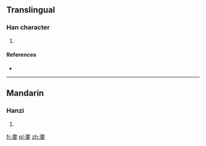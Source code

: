 ==Translingual==

===Han character===
{{Han char|rn=38|rad=女|as=14|sn=17|four=|canj=水中女 (ELV)}}

# {{defn|Han|sort=女14}}

====References====
* {{Han ref|kx=0273.060|dkj=06830|dj=0541.110|hdz=21087.180|uh=5B31|ud=23345}}

----

==Mandarin==

===Hanzi===
{{cmn-hanzi|pin=[[cán]] ([[can2]])|wg=ts'an<sup>2</sup>}}

# {{defn|Mandarin|sort=女14}}

[[fr:嬱]]
[[pl:嬱]]
[[zh:嬱]]